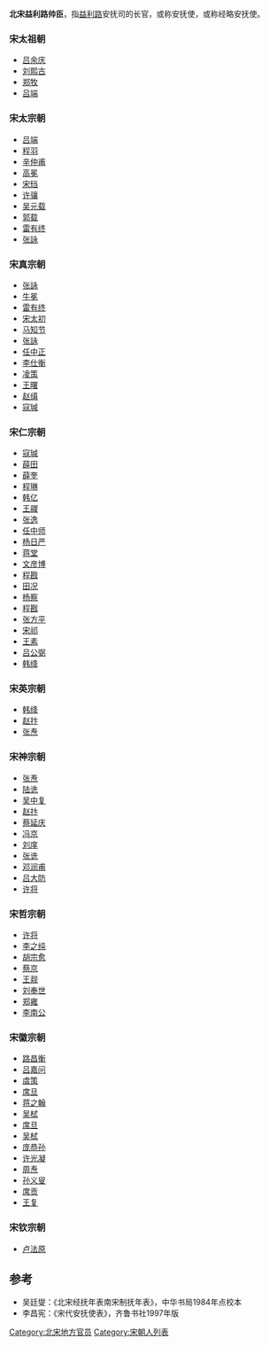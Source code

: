 '''北宋益利路帅臣'''，指[[益利路|益利路]]安抚司的长官，或称安抚使，或称经略安抚使。

===宋太祖朝===
*[[吕余庆|吕余庆]]
*[[刘熙古|刘熙古]]
*[[郑牧|郑牧]]
*[[吕端|吕端]]
===宋太宗朝===
*[[吕端|吕端]]
*[[程羽|程羽]]
*[[辛仲甫|辛仲甫]]
*[[高冕|高冕]]
*[[宋珰|宋珰]]
*[[许骧|许骧]]
*[[吴元载|吴元载]]
*[[郭载|郭载]]
*[[雷有终|雷有终]]
*[[张詠|张詠]]
===宋真宗朝===
*[[张詠|张詠]]
*[[牛冕|牛冕]]
*[[雷有终|雷有终]]
*[[宋太初|宋太初]]
*[[马知节|马知节]]
*[[张詠|张詠]]
*[[任中正|任中正]]
*[[李仕衡|李仕衡]]
*[[凌策|凌策]]
*[[王曙|王曙]]
*[[赵缜|赵缜]]
*[[寇瑊|寇瑊]]
===宋仁宗朝===
*[[寇瑊|寇瑊]]
*[[薛田|薛田]]
*[[薛奎|薛奎]]
*[[程琳_(北宋)|程琳]]
*[[韩亿|韩亿]]
*[[王鬷|王鬷]]
*[[张逸|张逸]]
*[[任中师|任中师]]
*[[杨日严|杨日严]]
*[[蒋堂|蒋堂]]
*[[文彦博|文彦博]]
*[[程戡|程戡]]
*[[田况|田况]]
*[[杨察|杨察]]
*[[程戡|程戡]]
*[[张方平|张方平]]
*[[宋祁|宋祁]]
*[[王素|王素]]
*[[吕公弼|吕公弼]]
*[[韩绛|韩绛]]

===宋英宗朝===
*[[韩绛|韩绛]]
*[[赵抃|赵抃]]
*[[张焘|张焘]]
===宋神宗朝===
*[[张焘|张焘]]
*[[陆诜|陆诜]]
*[[吴中复|吴中复]]
*[[赵抃|赵抃]]
*[[蔡延庆|蔡延庆]]
*[[冯京|冯京]]
*[[刘庠|刘庠]]
*[[张诜|张诜]]
*[[邓润甫|邓润甫]]
*[[吕大防|吕大防]]
*[[许将|许将]]
===宋哲宗朝===
*[[许将|许将]]
*[[李之纯|李之纯]]
*[[胡宗愈|胡宗愈]]
*[[蔡京|蔡京]]
*[[王觌|王觌]]
*[[刘奉世|刘奉世]]
*[[郑雍|郑雍]]
*[[李南公|李南公]]
===宋徽宗朝===
*[[路昌衡|路昌衡]]
*[[吕嘉问|吕嘉问]]
*[[虞策|虞策]]
*[[席旦|席旦]]
*[[蒋之翰|蒋之翰]]
*[[吴栻|吴栻]]
*[[席旦|席旦]]
*[[吴栻|吴栻]]
*[[庞恭孙|庞恭孙]]
*[[许光凝|许光凝]]
*[[周焘|周焘]]
*[[孙义叟|孙义叟]]
*[[席贡|席贡]]
*[[王复|王复]]
===宋钦宗朝===
*[[卢法原|卢法原]]


==参考==
*吴廷燮：《北宋经抚年表南宋制抚年表》，中华书局1984年点校本
*李昌宪：《宋代安抚使表》，齐鲁书社1997年版

[[Category:北宋地方官员|Category:北宋地方官员]]
[[Category:宋朝人列表|Category:宋朝人列表]]